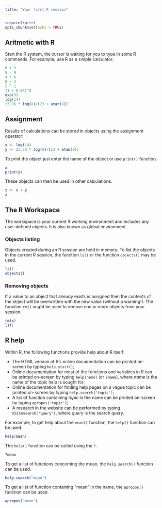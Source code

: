```yaml
---
title: "Your first R session"
---
```


```r
require(knitr)
opts_chunk$set(echo = TRUE)
```


## Aritmetic with R

Start the R system, the cursor is waiting for you to type in some R commands. For example, use R as a simple calculator:

```r
6 + 3
5 - 9
4 * 6
8 / 3
5 ^ 2
(1 + 0.05)^8
exp(3)
log(14)
23.76 * log(8)/(23 + atan(9))
```

## Assignment

Results of calculations can be stored in objects using the assignment operator:

```r
x <- log(14)
y <- 23.76 * log(8)/(23 + atan(9))
```

To print the object just enter the name of the object or use `print()` function. 

```r
x
print(y)
```

These objects can then be used in other calculations. 

```r
z <- x + y
z
```

## The R Workspace

The workspace is your current R working environment and includes any user-defined objects. It is also known as global environment.

### Objects listing

Objects created during an R session are hold in memory. To list the objects in the current R session, the function `ls()` or the function `objects()` may be used.

```r
ls()
objects()
```


### Removing objects

If a value to an object that already exists is assigned then the contents of the object will be overwritten with the new value (without a warning!). The function `rm()` ought be used to remove one or more objects from your session.

```r
rm(x)
ls()
```


## R help

Within R, the following functions provide help about R itself:

 - The HTML version of R's online documentation can be printed on-screen by typing `help.start()`;
 - Online documentation for most of the functions and variables in R can be printed on-screen by typing `help(name)` (or `?name`), where _name_ is the name of the topic help is sought for;
 - Online documentation for finding help pages on a vague topic can be printed on-screen by typing `help.search('topic')`;
 - A list of function containing _topic_ in the name can be printed on-screen by typing `apropos('topic')`;
 - A research in the website can be performed by typing `RSiteSearch('query')`, where _query_ is the search query.

For example, to get help about the `mean()` function, the `help()` function can be used.

```r
help(mean)
```

The `help()` function can be called using the `?`.
```r
?mean
```

To get a list of functions concerning the mean, the `help.search()` function can be used.

```r
help.search("mean")
```

To get a list of function containing "mean" in the name, the `apropos()` function can be used.

```r
apropos("mean")
```
